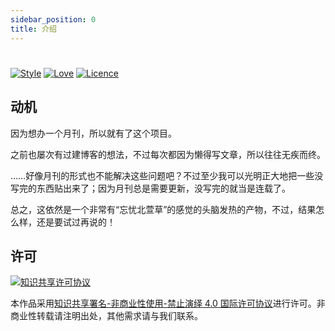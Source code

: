 ```yaml
---
sidebar_position: 0
title: 介绍
---
```


# <span display="none" />


<Intro latest="/category/2022年5月第1期" />

[![Style](https://img.shields.io/badge/Style-%E5%BF%98%E5%BF%A7%E5%8C%97%E8%90%B1%E8%8D%89-8e48ff)](https://github.com/Wybxc)
[![Love](https://img.shields.io/badge/Love-100%25!-ff69b4)](https://wybxc-monthly.vercel.app)
[![Licence](https://img.shields.io/badge/Licence-CC%20BY--NC--ND%204.0-orange)](https://creativecommons.org/licenses/by-nc-nd/4.0/deed.zh-Hans)

## 动机

因为想办一个月刊，所以就有了这个项目。

之前也屡次有过建博客的想法，不过每次都因为懒得写文章，所以往往无疾而终。

……好像月刊的形式也不能解决这些问题吧？不过至少我可以光明正大地把一些没写完的东西贴出来了；因为月刊总是需要更新，没写完的就当是连载了。

总之，这依然是一个非常有“忘忧北萱草”的感觉的头脑发热的产物，不过，结果怎么样，还是要试过再说的！

## 许可

<a rel="license" href="http://creativecommons.org/licenses/by-nc-nd/4.0/">
  <img
    alt="知识共享许可协议"
    style={{ borderWidth: 0 }}
    src="https://i.creativecommons.org/l/by-nc-nd/4.0/88x31.png"
  />
</a>

本作品采用<a rel="license" href="http://creativecommons.org/licenses/by-nc-nd/4.0/">知识共享署名-非商业性使用-禁止演绎 4.0 国际许可协议</a>进行许可。非商业性转载请注明出处，其他需求请与我们联系。

